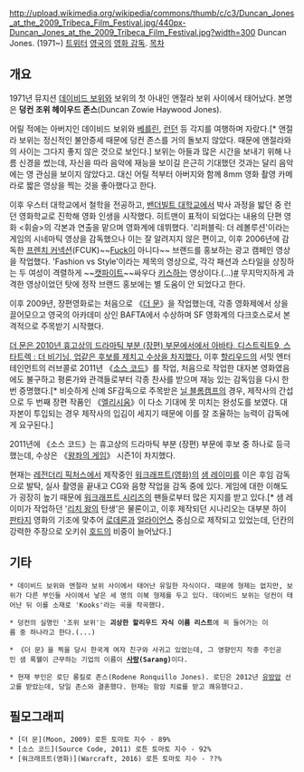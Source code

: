 http://upload.wikimedia.org/wikipedia/commons/thumb/c/c3/Duncan_Jones_at_the_2009_Tribeca_Film_Festival.jpg/440px-Duncan_Jones_at_the_2009_Tribeca_Film_Festival.jpg?width=300
Duncan Jones. (1971~) 
[http://twitter.com/ManMadeMoon 트위터]
[[영국]]의 [[영화 감독]].
[[목차]]
== 개요 ==
1971년 뮤지션 [[데이비드 보위]]와 보위의 첫 아내인 앤절라 보위 사이에서 태어났다. 본명은 '''덩컨 조위 헤이우드 존스'''(Duncan Zowie Haywood Jones).

어릴 적에는 아버지인 데이비드 보위와 [[베를린]], [[런던]] 등 각지를 여행하며 자랐다.[* 앤절라 보위는 정신적인 불안증세 때문에 덩컨 존스를 거의 돌보지 않았다. 때문에 앤절라와의 사이는 그다지 좋지 않은 것으로 보인다.] 보위는 아들과 많은 시간을 보내기 위해 나름 신경을 썼는데, 자신을 따라 음악에 재능을 보이길 은근히 기대했던 것과는 달리 음악에는 영 관심을 보이지 않았다고. 대신 어릴 적부터 아버지와 함께 8mm 영화 촬영 카메라로 짧은 영상을 찍는 것을 좋아했다고 한다.

이후 우스터 대학교에서 철학을 전공하고, [[밴더빌트 대학교]]에서 박사 과정을 밟던 중 런던 영화학교로 진학해 영화 인생을 시작했다. 히트맨이 표적이 되었다는 내용의 단편 영화 <휘슬>의 각본과 연출을 맡으며 영화계에 데뷔했다. '리퍼블릭: 더 레볼루션'이라는 게임의 시네마틱 영상을 감독했으나 이는 잘 알려지지 않은 편이고, 이후 2006년에 감독한 [[프렌치 커넥션]](FCUK)~~[[Fuck]]이 아니다~~ 브랜드를 홍보하는 광고 캠페인 영상을 작업했다. 'Fashion vs Style'이라는 제목의 영상으로, 각각 패션과 스타일을 상징하는 두 여성이 격렬하게 ~~[[캣파이트]]~~싸우다 [[키스]]하는 영상이다.(...)[http://www.youtube.com/watch?v=KLHw6YmkVZg #] 무지막지하게 과격한 영상이었던 탓에 정작 브랜드 홍보에는 별 도움이 안 되었다고 한다.

이후 2009년, 장편영화로는 처음으로 《[[더 문]]》을 작업했는데, 각종 영화제에서 상을 끌어모으고 영국의 아카데미 상인 BAFTA에서 수상하며 SF 영화계의 다크호스로서 본격적으로 주목받기 시작했다.

[http://today.movie.naver.com/today/today.nhn?sectionCode=EXPIRED&sectionId=1461  더 문은 2010년 휴고상의 드라마틱 부분 (장편) 부문에서에서 아바타, 디스트릭트9, 스타트렉 : 더 비기닝, 업같은 후보를 제치고 수상을 차지했다.] 이후 [[할리우드]]의 서밋 엔터테인먼트의 러브콜로 2011년 《[[소스 코드]]》를 작업, 처음으로 작업한 대자본 영화였음에도 불구하고 평론가와 관객들로부터 각종 찬사를 받으며 재능 있는 감독임을 다시 한 번 증명했다.[* 비슷하게 신예 SF감독으로 주목받은 [[닐 블롬캠프]]의 경우, 제작사의 간섭으로 두 번째 장편 작품인 《[[엘리시움(영화)|엘리시움]]》이 다소 기대에 못 미치는 완성도를 보였다. 대자본이 투입되는 경우 제작사의 입김이 세지기 때문에 이를 잘 조율하는 능력이 감독에게 요구된다.]  

2011년에 《소스 코드》는 휴고상의 드라마틱 부분 (장편) 부문에 후보 중 하나로 등극했는데, 수상은 《[[왕좌의 게임]]》 시즌1이 차지했다.
 
현재는 [[레전더리 픽처스]]에서 제작중인 [[워크래프트(영화)]]의 [[샘 레이미]]를 이은 후임 감독으로 발탁, 실사 촬영을 끝내고 CG와 음향 작업을 감독 중에 있다. 게임에 대한 이해도가 굉장히 높기 때문에 [[워크래프트 시리즈]]의 팬들로부터 많은 지지를 받고 있다.[* 샘 레이미가 작업하던 '[[리치 왕]]의 탄생'은 물론이고, 이후 제작되던 시나리오는 대부분 하이 [[판타지]] 영화의 기조에 맞추어 [[로데론]]과 [[얼라이언스]] 중심으로 제작되고 있었는데, 던칸의 강력한 주장으로 오키쉬 [[호드]]의 비중이 늘어났다.]

== 기타 ==
 * 데이비드 보위와 앤절라 보위 사이에서 태어난 유일한 자식이다. 때문에 형제는 없지만, 보위가 다른 부인들 사이에서 낳은 세 명의 이복 형제를 두고 있다. 데이비드 보위는 덩컨이 태어난 뒤 이를 소재로 'Kooks'라는 곡을 작곡했다.

 * 덩컨의 실명인 '조위 보위'는 '''괴상한 할리우드 자식 이름 리스트'''에 꼭 들어가는 이름 중 하나라고 한다.(...) 

 * 《더 문》을 찍을 당시 한국계 여자 친구와 사귀고 있었는데, 그 영향인지 작중 주인공인 샘 록웰이 근무하는 기업의 이름이 '''[[사랑]](Sarang)'''이다.

 * 현재 부인은 로딘 롱킬로 존스(Rodene Ronquillo Jones). 로딘은 2012년 [[유방암]] 선고를 받았는데, 당일 존스와 결혼했다. 현재는 항암 치료를 받고 쾌유했다고.

== 필모그래피 ==
 * [더 문](Moon, 2009) 로튼 토마토 지수 - 89%
 * [소스 코드](Source Code, 2011) 로튼 토마토 지수 - 92%
 * [워크래프트(영화)](Warcraft, 2016) 로튼 토마토 지수 - ??%
